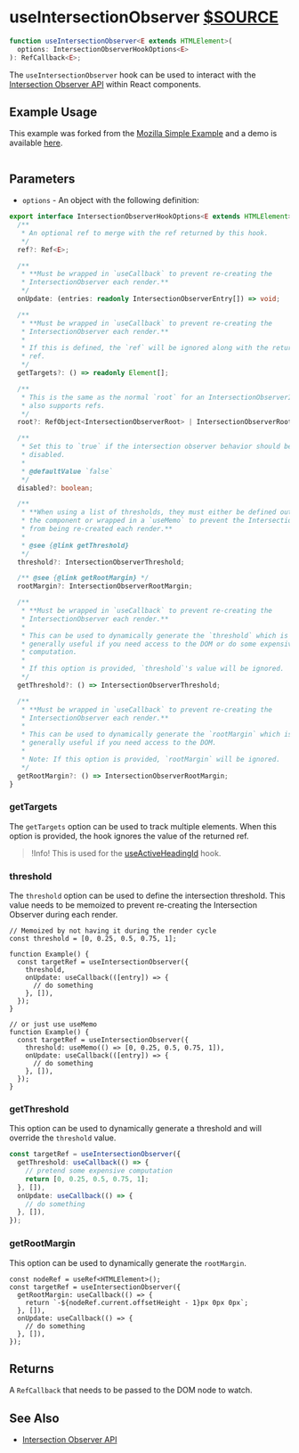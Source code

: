 # useIntersectionObserver [$SOURCE](packages/core/src/useIntersectionObserver.ts)

```ts disableTransform
function useIntersectionObserver<E extends HTMLElement>(
  options: IntersectionObserverHookOptions<E>
): RefCallback<E>;
```

The `useIntersectionObserver` hook can be used to interact with the
[Intersection Observer API](https://developer.mozilla.org/en-US/docs/Web/API/Intersection_Observer_API)
within React components.

## Example Usage

This example was forked from the
[Mozilla Simple Example](https://developer.mozilla.org/en-US/docs/Web/API/Intersection_Observer_API#a_simple_example)
and a demo is available [here](./use-intersection-observer/example).

```demo source="./SimpleExample.tsx" importOnly disableImportOnlySCSS

```

## Parameters

- `options` - An object with the following definition:

```ts disableTransform
export interface IntersectionObserverHookOptions<E extends HTMLElement> {
  /**
   * An optional ref to merge with the ref returned by this hook.
   */
  ref?: Ref<E>;

  /**
   * **Must be wrapped in `useCallback` to prevent re-creating the
   * IntersectionObserver each render.**
   */
  onUpdate: (entries: readonly IntersectionObserverEntry[]) => void;

  /**
   * **Must be wrapped in `useCallback` to prevent re-creating the
   * IntersectionObserver each render.**
   *
   * If this is defined, the `ref` will be ignored along with the returned
   * ref.
   */
  getTargets?: () => readonly Element[];

  /**
   * This is the same as the normal `root` for an IntersectionObserverInit, but
   * also supports refs.
   */
  root?: RefObject<IntersectionObserverRoot> | IntersectionObserverRoot;

  /**
   * Set this to `true` if the intersection observer behavior should be
   * disabled.
   *
   * @defaultValue `false`
   */
  disabled?: boolean;

  /**
   * **When using a list of thresholds, they must either be defined outside of
   * the component or wrapped in a `useMemo` to prevent the IntersectionObserver
   * from being re-created each render.**
   *
   * @see {@link getThreshold}
   */
  threshold?: IntersectionObserverThreshold;

  /** @see {@link getRootMargin} */
  rootMargin?: IntersectionObserverRootMargin;

  /**
   * **Must be wrapped in `useCallback` to prevent re-creating the
   * IntersectionObserver each render.**
   *
   * This can be used to dynamically generate the `threshold` which is
   * generally useful if you need access to the DOM or do some expensive
   * computation.
   *
   * If this option is provided, `threshold`'s value will be ignored.
   */
  getThreshold?: () => IntersectionObserverThreshold;

  /**
   * **Must be wrapped in `useCallback` to prevent re-creating the
   * IntersectionObserver each render.**
   *
   * This can be used to dynamically generate the `rootMargin` which is
   * generally useful if you need access to the DOM.
   *
   * Note: If this option is provided, `rootMargin` will be ignored.
   */
  getRootMargin?: () => IntersectionObserverRootMargin;
}
```

### getTargets

The `getTargets` option can be used to track multiple elements. When this
option is provided, the hook ignores the value of the returned ref.

> !Info! This is used for the [useActiveHeadingId](/hooks/use-active-heading-id) hook.

### threshold

The `threshold` option can be used to define the intersection threshold. This
value needs to be memoized to prevent re-creating the Intersection Observer
during each render.

```tsx
// Memoized by not having it during the render cycle
const threshold = [0, 0.25, 0.5, 0.75, 1];

function Example() {
  const targetRef = useIntersectionObserver({
    threshold,
    onUpdate: useCallback(([entry]) => {
      // do something
    }, []),
  });
}

// or just use useMemo
function Example() {
  const targetRef = useIntersectionObserver({
    threshold: useMemo(() => [0, 0.25, 0.5, 0.75, 1]),
    onUpdate: useCallback(([entry]) => {
      // do something
    }, []),
  });
}
```

### getThreshold

This option can be used to dynamically generate a threshold and will override
the `threshold` value.

```ts disableTransform
const targetRef = useIntersectionObserver({
  getThreshold: useCallback(() => {
    // pretend some expensive computation
    return [0, 0.25, 0.5, 0.75, 1];
  }, []),
  onUpdate: useCallback(() => {
    // do something
  }, []),
});
```

### getRootMargin

This option can be used to dynamically generate the `rootMargin`.

```tsx
const nodeRef = useRef<HTMLElement>();
const targetRef = useIntersectionObserver({
  getRootMargin: useCallback(() => {
    return `-${nodeRef.current.offsetHeight - 1}px 0px 0px`;
  }, []),
  onUpdate: useCallback(() => {
    // do something
  }, []),
});
```

## Returns

A `RefCallback` that needs to be passed to the DOM node to watch.

## See Also

- [Intersection Observer API](https://developer.mozilla.org/en-US/docs/Web/API/Intersection_Observer_API)
